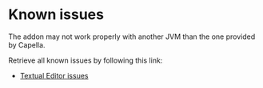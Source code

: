 <!--
	Copyright (c) 2021 THALES GLOBAL SERVICES.
	
	This program and the accompanying materials are made available under the
	terms of the Eclipse Public License 2.0 which is available at
	http://www.eclipse.org/legal/epl-2.0
	
	SPDX-License-Identifier: EPL-2.0
	
	Contributors:
	   Thales - initial API and implementation
-->
= Known issues =

The addon may not work properly with another JVM than the one provided by Capella.


Retrieve all known issues by following this link:

* [https://github.com/eclipse/capella-textual-editor/issues Textual Editor issues]